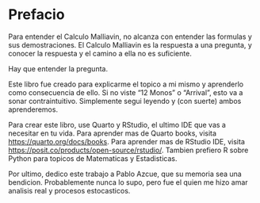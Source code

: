 # Prefacio {.unnumbered}

Para entender el Calculo Malliavin, no alcanza con entender las formulas y sus demostraciones. El Calculo Malliavin es la respuesta a una pregunta, y conocer la respuesta y el camino a ella no es suficiente.

Hay que entender la pregunta.

Este libro fue creado para explicarme el topico a mi mismo y aprenderlo como consecuencia de ello. Si no viste "12 Monos" o "Arrival", esto va a sonar contraintuitivo. Simplemente segui leyendo y (con suerte) ambos aprenderemos.

Para crear este libro, use Quarto y RStudio, el ultimo IDE que vas a necesitar en tu vida. Para aprender mas de Quarto books, visita <https://quarto.org/docs/books>. Para aprender mas de RStudio IDE, visita <https://posit.co/products/open-source/rstudio/>. Tambien prefiero R sobre Python para topicos de Matematicas y Estadisticas.

Por ultimo, dedico este trabajo a Pablo Azcue, que su memoria sea una bendicion. Probablemente nunca lo supo, pero fue el quien me hizo amar analisis real y procesos estocasticos.
